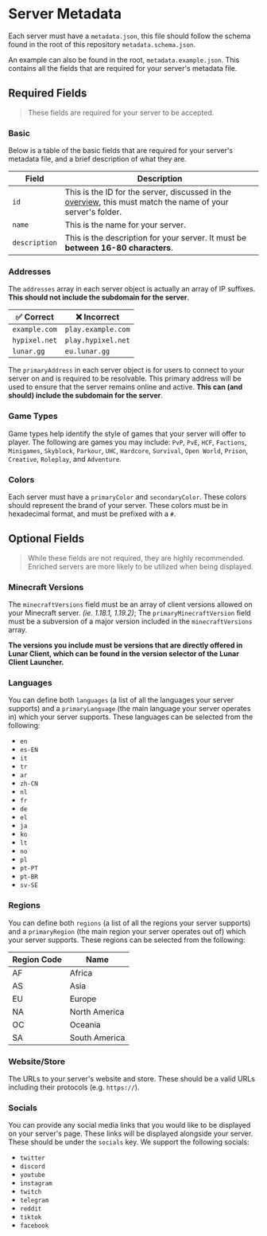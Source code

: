 # Server Metadata

Each server must have a `metadata.json`, this file should follow the schema found in the root of this repository `metadata.schema.json`.

An example can also be found in the root, `metadata.example.json`. This contains all the fields that are required for your server's metadata file.

## Required Fields

> These fields are required for your server to be accepted.

### Basic

Below is a table of the basic fields that are required for your server's metadata file, and a brief description of what they are.

| Field | Description |
| --- | --- |
| `id` | This is the ID for the server, discussed in the [overview](server-mappings/adding-servers/overview), this must match the name of your server's folder.  |
| `name` | This is the name for your server.  |
| `description` | This is the description for your server. It must be **between 16-80 characters**.  |

###  Addresses

The `addresses` array in each server object is actually an array of IP suffixes. **This should not include the subdomain for the server**.

| ✅ Correct | ❌ Incorrect |
| --- | --- |
| `example.com` | `play.example.com` |
| `hypixel.net` | `play.hypixel.net` |
| `lunar.gg` | `eu.lunar.gg` |

The `primaryAddress` in each server object is for users to connect to your server on and is required to be resolvable. This primary address will be used to ensure that the server remains online and active. **This can (and should) include the subdomain for the server**.

### Game Types

Game types help identify the style of games that your server will offer to player. The following are games you may include: `PvP`, `PvE`, `HCF`, `Factions`, `Minigames`, `Skyblock`, `Parkour`, `UHC`, `Hardcore`, `Survival`, `Open World`, `Prison`, `Creative`, `Roleplay`, and `Adventure`.

### Colors

Each server must have a `primaryColor` and `secondaryColor`. These colors should represent the brand of your server. These colors must be in hexadecimal format, and must be prefixed with a `#`.

## Optional Fields

> While these fields are not required, they are highly recommended. Enriched servers are more likely to be utilized when being displayed.

### Minecraft Versions

The `minecraftVersions` field must be an array of client versions allowed on your Minecraft server. *(ie. 1.18.1, 1.19.2)*; The `primaryMinecraftVersion` field must be a subversion of a major version included in the `minecraftVersions` array. 

**The versions you include must be versions that are directly offered in Lunar Client, which can be found in the version selector of the Lunar Client Launcher.**

### Languages

You can define both `languages` (a list of all the languages your server supports) and a `primaryLanguage` (the main language your server operates in) which your server supports. These languages can be selected from the following:

- `en`
- `es-EN`
- `it`
- `tr`
- `ar`
- `zh-CN`
- `nl`
- `fr`
- `de`
- `el`
- `ja`
- `ko`
- `lt`
- `no`
- `pl`
- `pt-PT`
- `pt-BR`
- `sv-SE`

### Regions
    
You can define both `regions` (a list of all the regions your server supports) and a `primaryRegion` (the main region your server operates out of) which your server supports. These regions can be selected from the following:

| Region Code | Name |
| --- | --- |
| AF | Africa |
| AS | Asia |
| EU | Europe |
| NA | North America |
| OC | Oceania |
| SA | South America |

### Website/Store

The URLs to your server's website and store. These should be a valid URLs including their protocols (e.g. `https://`).

### Socials

You can provide any social media links that you would like to be displayed on your server's page. These links will be displayed alongside your server. These should be under the `socials` key. We support the following socials:
- `twitter`
- `discord`
- `youtube`
- `instagram`
- `twitch`
- `telegram`
- `reddit`
- `tiktok`
- `facebook`
